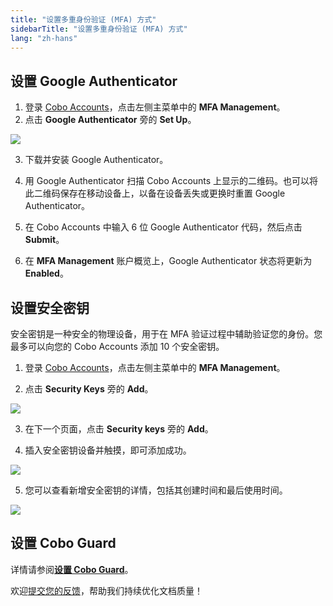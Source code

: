 ```yaml
---
title: "设置多重身份验证 (MFA) 方式"
sidebarTitle: "设置多重身份验证 (MFA) 方式"
lang: "zh-hans"
---
```


## 设置 Google Authenticator

1. 登录 [Cobo Accounts](https://accounts.cobo.com/)，点击左侧主菜单中的 **MFA Management**。
2. 点击 **Google Authenticator** 旁的 **Set Up**。

<img src="/cn/images/cobo-accounts/q-HIkg_-w32EVlc6NBiAB8VpXO9FtOrm3Vll9uVWlxFljdf_2VxWloLqVvW6fMJ7T9i97PcPWNStXZtAahn1xVKil-BbVFr2Sl2HQz3DRjRZA10c6EfpPphRhu1WaCd9r9hWwznXWF7Jp3bQKnmVa4o.svg" className="screenshot_full_screen"/>

3. 下载并安装 Google Authenticator。

4. 用 Google Authenticator 扫描 Cobo Accounts 上显示的二维码。也可以将此二维码保存在移动设备上，以备在设备丢失或更换时重置 Google Authenticator。

5. 在 Cobo Accounts 中输入 6 位 Google Authenticator 代码，然后点击 **Submit**。

6. 在 **MFA Management** 账户概览上，Google Authenticator 状态将更新为 **Enabled**。

## 设置安全密钥

<Note>安全密钥是一种安全的物理设备，用于在 MFA 验证过程中辅助验证您的身份。您最多可以向您的 Cobo Accounts 添加 10 个安全密钥。</Note>

1. 登录 [Cobo Accounts](https://accounts.cobo.com/)，点击左侧主菜单中的 **MFA Management**。

2. 点击 **Security Keys** 旁的 **Add**。

<img src="/cn/images/cobo-accounts/q-HIkg_-w32EVlc6NBiAB8VpXO9FtOrm3Vll9uVWlxFljdf_2VxWloLqVvW6fMJ7T9i97PcPWNStXZtAahn1xVKil-BbVFr2Sl2HQz3DRjRZA10c6EfpPphRhu1WaCd9r9hWwznXWF7Jp3bQKnmVa4o.svg" className="screenshot_full_screen"/>

3. 在下一个页面，点击 **Security keys** 旁的 **Add**。

4. 插入安全密钥设备并触摸，即可添加成功。

<img src="/cn/images/cobo-accounts/g3FHKpCEbBANaxRHdKCyd-4XWe5pOpbIAyGZ5Qlz16FeW0luzTiOkR9S8gZcBXSC7-4oIlyvAJaiXD31ZblZM9y1Fuf1zIZC5T-1Q884aNfYSjLh7s-QFH05_kTtn5tXJfI99TzzMbbgEL7Q3GGed1M.png" className="screenshot_modal"/>

5. 您可以查看新增安全密钥的详情，包括其创建时间和最后使用时间。

<img src="/cn/images/cobo-accounts/y8XYrmZVMGjIxCn2rMr0U-Yy8ZLu0U2zt760lRR7lVdApX0VpDk0562DTlpWhicDSjr4jwaoaUCS88H0sSUmDBGQ2FEWX5VIIQK9SKWnmkrZzjJft8OT-7XZFLTGamtLn7Zxoj7D1M2L_Fle5CoHWck.png" className="screenshot_modal"/>


## 设置 Cobo Guard

详情请参阅[**设置 Cobo Guard**](/cn/guard/set-up)。

<Tip>欢迎[提交您的反馈](https://forms.zohopublic.com/cobo/form/DocumentFeedbackForm/formperma/QvLOhxJv1_JMsJ-1dleZ8Itb_7rzN-LtgvsDdxosoVI?referrername=manuals)，帮助我们持续优化文档质量！</Tip>
